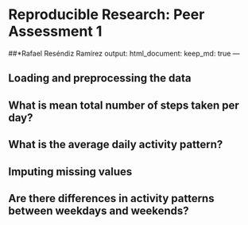 
# Reproducible Research: Peer Assessment 1
##*Rafael Reséndiz Ramírez
output: 
  html_document:
    keep_md: true
---



## Loading and preprocessing the data



## What is mean total number of steps taken per day?



## What is the average daily activity pattern?



## Imputing missing values



## Are there differences in activity patterns between weekdays and weekends?
